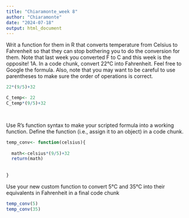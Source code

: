 ---
title: "Chiaramonte_week 8"
author: "Chiaramonte"
date: "2024-07-18"
output: html_document
---
 Writ a function for them in R that converts temperature from Celsius to Fahrenheit so that they can stop bothering you to do the conversion for them. Note that last week you converted F to C and this week is the opposite!
1A. In a code chunk, convert 22°C into Fahrenheit. Feel free to Google the formula. Also, note that you may want to be careful to use parentheses to make sure the order of operations is correct.
```{r Q1a}
22*(9/5)+32

```

```{r setup, Q 1b}
C_temp<- 22
C_temp*(9/5)+32

 
```  
Use R’s function syntax to make your scripted formula into a working function. Define the function (i.e., assign it to an object) in a code chunk.


```{r Q1c}
temp_conv<- function(celsius){
  
  math<-celsius*(9/5)+32
  return(math)
  
  
}
```

Use your new custom function to convert 5°C and 35°C into their equivalents in Fahrenheit in a final code chunk


```{r Q1D}

temp_conv(5)
temp_conv(35)

```
